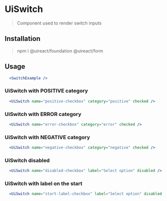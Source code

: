 
# UiSwitch
<Metadata packageName='form' packageJson={packageJson} />

> Component used to render switch inputs

## Installation

> npm i @uireact/foundation @uireact/form

## Usage

```jsx live scope={{SwitchExample}}
  <SwitchExample />
```

### UiSwitch with POSITIVE category

```jsx live scope={{UiSwitch}}
  <UiSwitch name="positive-checkbox" category="positive" checked />
```

### UiSwitch with ERROR category

```jsx live scope={{UiSwitch}}
  <UiSwitch name="error-checkbox" category="error" checked />
```

### UiSwitch with NEGATIVE category

```jsx live scope={{UiSwitch}}
  <UiSwitch name="negative-checkbox" category="negative" checked />
```

### UiSwitch disabled

```jsx live scope={{UiSwitch}}
  <UiSwitch name="disabled-checkbox" label="Select option" disabled />
```

### UiSwitch with label on the start

```jsx live scope={{UiSwitch}}
  <UiSwitch name="start-label-checkbox" label="Select option" disabled labelPosition="START" />
```
